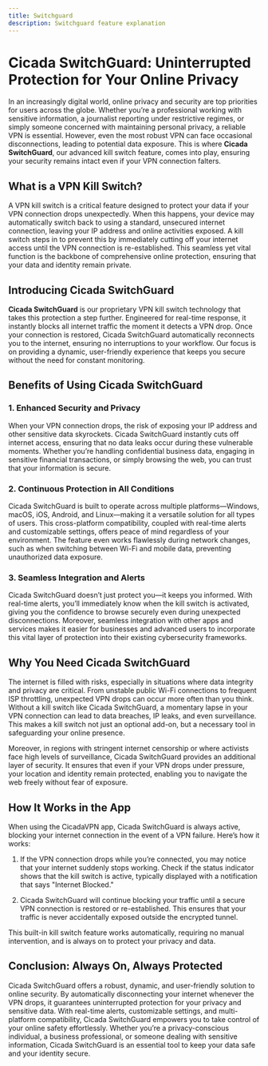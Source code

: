 ```yaml
---
title: Switchguard
description: Switchguard feature explanation
---
```


# Cicada SwitchGuard: Uninterrupted Protection for Your Online Privacy

In an increasingly digital world, online privacy and security are top priorities for users across the globe. Whether you’re a professional working with sensitive information, a journalist reporting under restrictive regimes, or simply someone concerned with maintaining personal privacy, a reliable VPN is essential. However, even the most robust VPN can face occasional disconnections, leading to potential data exposure. This is where **Cicada SwitchGuard**, our advanced kill switch feature, comes into play, ensuring your security remains intact even if your VPN connection falters.

## What is a VPN Kill Switch?

A VPN kill switch is a critical feature designed to protect your data if your VPN connection drops unexpectedly. When this happens, your device may automatically switch back to using a standard, unsecured internet connection, leaving your IP address and online activities exposed. A kill switch steps in to prevent this by immediately cutting off your internet access until the VPN connection is re-established. This seamless yet vital function is the backbone of comprehensive online protection, ensuring that your data and identity remain private.

## Introducing Cicada SwitchGuard

**Cicada SwitchGuard** is our proprietary VPN kill switch technology that takes this protection a step further. Engineered for real-time response, it instantly blocks all internet traffic the moment it detects a VPN drop. Once your connection is restored, Cicada SwitchGuard automatically reconnects you to the internet, ensuring no interruptions to your workflow. Our focus is on providing a dynamic, user-friendly experience that keeps you secure without the need for constant monitoring.

## Benefits of Using Cicada SwitchGuard

### 1. Enhanced Security and Privacy

When your VPN connection drops, the risk of exposing your IP address and other sensitive data skyrockets. Cicada SwitchGuard instantly cuts off internet access, ensuring that no data leaks occur during these vulnerable moments. Whether you’re handling confidential business data, engaging in sensitive financial transactions, or simply browsing the web, you can trust that your information is secure.

### 2. Continuous Protection in All Conditions

Cicada SwitchGuard is built to operate across multiple platforms—Windows, macOS, iOS, Android, and Linux—making it a versatile solution for all types of users. This cross-platform compatibility, coupled with real-time alerts and customizable settings, offers peace of mind regardless of your environment. The feature even works flawlessly during network changes, such as when switching between Wi-Fi and mobile data, preventing unauthorized data exposure.

### 3. Seamless Integration and Alerts

Cicada SwitchGuard doesn’t just protect you—it keeps you informed. With real-time alerts, you’ll immediately know when the kill switch is activated, giving you the confidence to browse securely even during unexpected disconnections. Moreover, seamless integration with other apps and services makes it easier for businesses and advanced users to incorporate this vital layer of protection into their existing cybersecurity frameworks.

## Why You Need Cicada SwitchGuard

The internet is filled with risks, especially in situations where data integrity and privacy are critical. From unstable public Wi-Fi connections to frequent ISP throttling, unexpected VPN drops can occur more often than you think. Without a kill switch like Cicada SwitchGuard, a momentary lapse in your VPN connection can lead to data breaches, IP leaks, and even surveillance. This makes a kill switch not just an optional add-on, but a necessary tool in safeguarding your online presence.

Moreover, in regions with stringent internet censorship or where activists face high levels of surveillance, Cicada SwitchGuard provides an additional layer of security. It ensures that even if your VPN drops under pressure, your location and identity remain protected, enabling you to navigate the web freely without fear of exposure.

## How It Works in the App

When using the CicadaVPN app, Cicada SwitchGuard is always active, blocking your internet connection in the event of a VPN failure. Here’s how it works:

1. If the VPN connection drops while you’re connected, you may notice that your internet suddenly stops working. Check if the status indicator shows that the kill switch is active, typically displayed with a notification that says "Internet Blocked."

2. Cicada SwitchGuard will continue blocking your traffic until a secure VPN connection is restored or re-established. This ensures that your traffic is never accidentally exposed outside the encrypted tunnel.

This built-in kill switch feature works automatically, requiring no manual intervention, and is always on to protect your privacy and data.

## Conclusion: Always On, Always Protected

Cicada SwitchGuard offers a robust, dynamic, and user-friendly solution to online security. By automatically disconnecting your internet whenever the VPN drops, it guarantees uninterrupted protection for your privacy and sensitive data. With real-time alerts, customizable settings, and multi-platform compatibility, Cicada SwitchGuard empowers you to take control of your online safety effortlessly. Whether you’re a privacy-conscious individual, a business professional, or someone dealing with sensitive information, Cicada SwitchGuard is an essential tool to keep your data safe and your identity secure.
